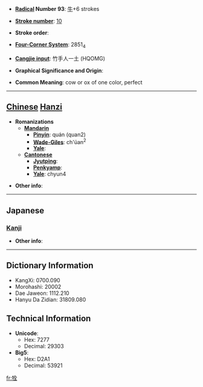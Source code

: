 * '''[[Wiktionary:Chinese radical index| Radical]] Number 93''': [[Wiktionary:Chinese radical index 牛|牛]]+6 strokes

* '''[[Wiktionary:Chinese total strokes index|Stroke number]]''': [[Wiktionary:Chinese total strokes index 10|10]]

* '''Stroke order''': 

* '''[[Wiktionary:Chinese four corner index|Four-Corner System]]''': 2851<sub>4</sub>

* '''[[Wiktionary:Chinese Cangjie index|Cangjie input]]''': 竹手人一土 (HQOMG)

* '''Graphical Significance and Origin''': 

* '''Common Meaning''': cow or ox of one color, perfect

----

== [[Chinese]] [[Hanzi]] ==

* '''Romanizations'''
** '''[[Mandarin]]'''
*** '''[[Pinyin]]''': quán (quan2)
*** '''[[Wade-Giles]]''': ch'üan<sup>2</sup>
*** '''[[Yale]]''': 
** '''[[Cantonese]]'''
*** '''[[Jyutping]]''':
*** '''[[Penkyamp]]''': 
*** '''[[Yale]]''': chyun4

* '''Other info''': 

----

==Japanese==
===[[Kanji]]===
{{kanji|on readings=[[せん]] (sen), [[ぜん]] (zen)
|kun readings=[[いけにえ]] (ikenie)
}}

* '''Other info''':  

----

== Dictionary Information ==

* KangXi: 0700.090
* Morohashi: 20002
* Dae Jaweon: 1112.210
* Hanyu Da Zidian: 31809.080

== Technical Information ==

* '''Unicode''':
** Hex: 7277
** Decimal: 29303
* '''Big5''':
** Hex: D2A1
** Decimal: 53921

[[fr:牷]]